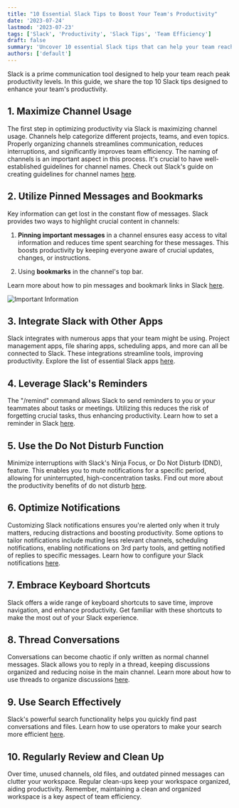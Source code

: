 ```yaml
---
title: "10 Essential Slack Tips to Boost Your Team's Productivity"
date: '2023-07-24'
lastmod: '2023-07-23'
tags: ['Slack', 'Productivity', 'Slack Tips', 'Team Efficiency']
draft: false
summary: 'Uncover 10 essential Slack tips that can help your team reach new heights of productivity. Learn to use channels, pinned messages, app integrations, and more to enhance team efficiency.'
authors: ['default']
---
```


Slack is a prime communication tool designed to help your team reach peak productivity levels. In this guide, we share the top 10 Slack tips designed to enhance your team's productivity.

## 1. **Maximize Channel Usage**

The first step in optimizing productivity via Slack is maximizing channel usage. Channels help categorize different projects, teams, and even topics. Properly organizing channels streamlines communication, reduces interruptions, and significantly improves team efficiency. The naming of channels is an important aspect in this process. It's crucial to have well-established guidelines for channel names. Check out Slack's guide on creating guidelines for channel names [here](https://slack.com/help/articles/217626408-Create-guidelines-for-channel-names).

## 2. **Utilize Pinned Messages and Bookmarks**

Key information can get lost in the constant flow of messages. Slack provides two ways to highlight crucial content in channels:

1. **Pinning important messages** in a channel ensures easy access to vital information and reduces time spent searching for these messages. This boosts productivity by keeping everyone aware of crucial updates, changes, or instructions.

2. Using **bookmarks** in the channel's top bar.

Learn more about how to pin messages and bookmark links in Slack [here](https://slack.com/help/articles/205239997-Pin-messages-and-bookmark-links).

![Important Information](https://s3-us-west-2.amazonaws.com/secure.notion-static.com/d3fcb05e-1d65-4459-a424-8a205dbeca76/Important-Information.png)

## 3. **Integrate Slack with Other Apps**

Slack integrates with numerous apps that your team might be using. Project management apps, file sharing apps, scheduling apps, and more can all be connected to Slack. These integrations streamline tools, improving productivity. Explore the list of essential Slack apps [here](https://slack.com/apps/category/At64BY3G3F-essential-apps).

## 4. **Leverage Slack's Reminders**

The "/remind" command allows Slack to send reminders to you or your teammates about tasks or meetings. Utilizing this reduces the risk of forgetting crucial tasks, thus enhancing productivity. Learn how to set a reminder in Slack [here](https://slack.com/help/articles/208423427-Set-a-reminder).

## 5. **Use the Do Not Disturb Function**

Minimize interruptions with Slack's Ninja Focus, or Do Not Disturb (DND), feature. This enables you to mute notifications for a specific period, allowing for uninterrupted, high-concentration tasks. Find out more about the productivity benefits of do not disturb [here](https://kono.lamy.com/blog/do-not-disturb-the-many-benefits-of-undisturbed-work).

## 6. **Optimize Notifications**

Customizing Slack notifications ensures you're alerted only when it truly matters, reducing distractions and boosting productivity. Some options to tailor notifications include muting less relevant channels, scheduling notifications, enabling notifications on 3rd party tools, and getting notified of replies to specific messages. Learn how to configure your Slack notifications [here](https://slack.com/help/articles/201355156-Configure-your-Slack-notifications).

## 7. **Embrace Keyboard Shortcuts**

Slack offers a wide range of keyboard shortcuts to save time, improve navigation, and enhance productivity. Get familiar with these shortcuts to make the most out of your Slack experience.

## 8. **Thread Conversations**

Conversations can become chaotic if only written as normal channel messages. Slack allows you to reply in a thread, keeping discussions organized and reducing noise in the main channel. Learn more about how to use threads to organize discussions [here](https://slack.com/help/articles/115000769927-Use-threads-to-organize-discussions-).

## 9. **Use Search Effectively**

Slack's powerful search functionality helps you quickly find past conversations and files. Learn how to use operators to make your search more efficient [here](https://slack.com/blog/productivity/shrinking-the-haystack-how-to-narrow-search-results-in-slack).

## 10. **Regularly Review and Clean Up**

Over time, unused channels, old files, and outdated pinned messages can clutter your workspace. Regular clean-ups keep your workspace organized, aiding productivity. Remember, maintaining a clean and organized workspace is a key aspect of team efficiency.
